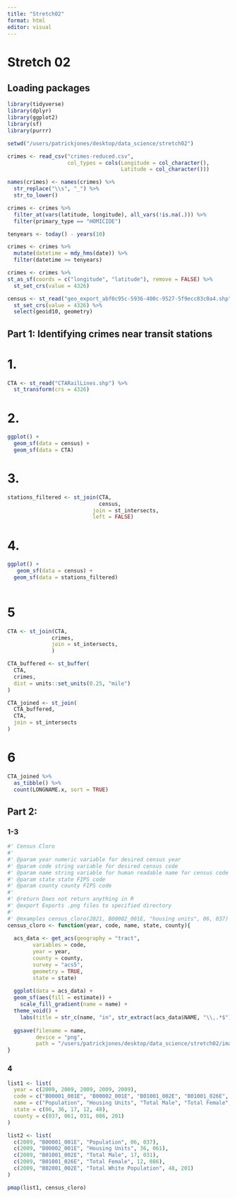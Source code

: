 ```yaml
---
title: "Stretch02"
format: html
editor: visual
---
```


# Stretch 02

## Loading packages

```r
library(tidyverse)
library(dplyr)
library(ggplot2)
library(sf)
library(purrr)
```

```r
setwd("/users/patrickjones/desktop/data_science/stretch02")
```


```r
crimes <- read_csv("crimes-reduced.csv",
                   col_types = cols(Longitude = col_character(), 
                                    Latitude = col_character()))

names(crimes) <- names(crimes) %>%
  str_replace("\\s", "_") %>%
  str_to_lower()

crimes <- crimes %>%
  filter_at(vars(latitude, longitude), all_vars(!is.na(.))) %>%
  filter(primary_type == "HOMICIDE")

tenyears <- today() - years(10)

crimes <- crimes %>%
  mutate(datetime = mdy_hms(date)) %>%
  filter(datetime >= tenyears)

crimes <- crimes %>%
st_as_sf(coords = c("longitude", "latitude"), remove = FALSE) %>%
  st_set_crs(value = 4326)

census <- st_read("geo_export_abf0c95c-5936-400c-9527-5f9ecc03c0a4.shp") %>%
  st_set_crs(value = 4326) %>%
  select(geoid10, geometry)
```

## Part 1: Identifying crimes near transit stations

# 1. 

```r
CTA <- st_read("CTARailLines.shp") %>%
  st_transform(crs = 4326)

```

# 2. 

```r
ggplot() +
  geom_sf(data = census) +
  geom_sf(data = CTA)
```

# 3.
```r
stations_filtered <- st_join(CTA, 
                             census,
                           join = st_intersects,
                           left = FALSE)
```

# 4.
```r
ggplot() +
   geom_sf(data = census) +
  geom_sf(data = stations_filtered)
 
```

# 5
```r

CTA <- st_join(CTA, 
              crimes,
              join = st_intersects,
              )

CTA_buffered <- st_buffer(
  CTA,
  crimes,
  dist = units::set_units(0.25, "mile")
)

CTA_joined <- st_join(
  CTA_buffered,
  CTA,
  join = st_intersects
)

```
# 6

```r
CTA_joined %>%
  as_tibble() %>%
  count(LONGNAME.x, sort = TRUE)
```

## Part 2:

### 1-3
```r
#' Census Cloro
#'
#' @param year numeric variable for desired census year
#' @param code string variable for desired census code
#' @param name string variable for human readable name for census code
#' @param state state FIPS code
#' @param county county FIPS code
#'
#' @return Does not return anything in R
#' @export Exports .png files to specified directory
#'
#' @examples census_cloro(2021, B00002_001E, "housing units", 06, 037)
census_cloro <- function(year, code, name, state, county){
  
  acs_data <- get_acs(geography = "tract",
        variables = code,
        year = year,
        county = county,
        survey = "acs5",
        geometry = TRUE,
        state = state)
  
  ggplot(data = acs_data) +
  geom_sf(aes(fill = estimate)) +
    scale_fill_gradient(name = name) +
  theme_void() +
    labs(title = str_c(name, "in", str_extract(acs_data$NAME, "\\,.*$"), "by census tract", sep = " "))
  
  ggsave(filename = name,
         device = "png",
         path = "/users/patrickjones/desktop/data_science/stretch02/images")
}


```

### 4
```r

list1 <- list(
  year = c(2009, 2009, 2009, 2009, 2009),
  code = c("B00001_001E", "B00002_001E", "B01001_002E", "B01001_026E", "B02001_002E"),
  name = c("Population", "Housing Units", "Total Male", "Total Female", "Total White Population"),
  state = c(06, 36, 17, 12, 48),
  county = c(037, 061, 031, 086, 201)
)

list2 <- list(
  c(2009, "B00001_001E", "Population", 06, 037),
  c(2009, "B00002_001E", "Housing Units", 36, 061),
  c(2009, "B01001_002E", "Total Male", 17, 031),
  c(2009, "B01001_026E", "Total Female", 12, 086),
  c(2009, "B02001_002E", "Total White Population", 48, 201)
)

pmap(list1, census_cloro)
```